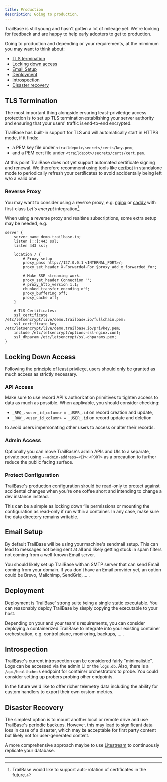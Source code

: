 ```yaml
---
title: Production
description: Going to production.
---
```



<Aside type="caution" title="Production">
  TrailBase is still young and hasn't gotten a lot of mileage yet. We're looking
  for feedback and are happy to help early adopters to get to production.
</Aside>

Going to production and depending on your requirements, at the mimimum you may
want to think about:

- [TLS termination](#tls-termination)
- [Locking down access](#locking-down-access)
- [Email Setup](#email-setup)
- [Deployment](#deployment)
- [Introspection](#introspection)
- [Disaster recovery](#disaster-recovery)

## TLS Termination

The most important thing alongside ensuring least-priviledge access protection
is to set up TLS termination establishing your server authority and ensuring
that your users' traffic is end-to-end encrypted.

TrailBase has built-in support for TLS and will automatically start in HTTPS
mode, if it finds:

 * a PEM key file under `<traildepot>/secrets/certs/key.pem`,
 * and a PEM cert file under `<traildepot>/secrets/certs/cert.pem`.

At this point TrailBase does not yet support automated certificate signing and
renewal.
We therefore recommend using tools like [certbot](https://certbot.eff.org/) in
standalone mode to periodically refresh your certificates to avoid accidentally
being left w/o a valid one.

### Reverse Proxy

You may want to consider using a reverse proxy, e.g. [nginx](https://nginx.org)
or [caddy](https://caddyserver.com/) with first-class *Let's encrypt*
integration[^1].

When using a reverse proxy and realtime subscriptions, some extra setup may be
needed, e.g.

```nginx
server {
    server_name demo.trailbase.io;
    listen [::]:443 ssl;
    listen 443 ssl;

    location / {
        # Proxy setup
        proxy_pass http://127.0.0.1:<INTERNAL_PORT>/;
        proxy_set_header X-Forwarded-For $proxy_add_x_forwarded_for;

        # Make SSE streaming work.
        proxy_set_header Connection '';
        # proxy_http_version 1.1;
        chunked_transfer_encoding off;
        proxy_buffering off;
        proxy_cache off;
    }

    # TLS Certificates:
    ssl_certificate /etc/letsencrypt/live/demo.trailbase.io/fullchain.pem;
    ssl_certificate_key /etc/letsencrypt/live/demo.trailbase.io/privkey.pem;
    include /etc/letsencrypt/options-ssl-nginx.conf;
    ssl_dhparam /etc/letsencrypt/ssl-dhparams.pem;
}
```

## Locking Down Access

Following the [principle of least privilege](https://en.wikipedia.org/wiki/Principle_of_least_privilege),
users should only be granted as much access as strictly necessary.

### API Access

Make sure to use record API's authorization primitives to tighten access to
data as much as possible.
When applicable, you should consider checking:

- `_REQ_.<user_id_column> = _USER_.id` on record creation and update,
- `_ROW_.<user_id_column> = _USER_.id` on record update and deletion

to avoid users impersonating other users to access or alter their records.

### Admin Access

Optionally you can move TrailBase's admin APIs and UIs to a separate, private
port using `--admin-address=<IP>:<PORT>` as a precaution to further reduce
the public facing surface.

### Protect Configuration

TrailBase's production configuration should be read-only to protect against
accidental changes when you're one coffee short and intending to change a dev
instance instead.

This can be a simple as locking down file permissions or mounting the
configuration as read-only if run within a container.
In any case, make sure the data directory remains writable.

## Email Setup

By default TrailBase will be using your machine's sendmail setup. This can lead
to messages not being sent at all and likely getting stuck in spam filters not
coming from a well-known Email server.

You should likely set up TrailBase with an SMTP server that can send Email
coming from your domain. If you don't have an Email provider yet, an option
could be Brevo, Mailchimp, SendGrid, ... .

## Deployment

Deployment is TrailBase' strong suite being a single static executable. You can
reasonably deploy TrailBase by simply copying the executable to your host.

Depending on your and your team's requirements, you can consider deploying a
containerized TrailBase to integrate into your existing container
orchestration, e.g. control plane, monitoring, backups, ... .

## Introspection

TrailBase's current introspection can be considered fairly "minimalistic". Logs
can be accessed via the admin UI or the `logs.db`. Also, there is a
`/api/healthcheck` endpoint for container orchestrators to probe.
You could consider setting up probers probing other endpoints.

In the future we'd like to offer richer telemetry data including the ability
for custom handlers to export their own custom metrics.

## Disaster Recovery

The simplest option is to mount another local or remote drive and use
TrailBase's periodic backups.
However, this may lead to significant data loss in case of a disaster, which
may be acceptable for first party content but likely not for user-generated
content.

A more comprehensive approach may be to use [Litestream](https://litestream.io/)
to continuously replicate your database.

---

[^1]:
    TrailBase would like to support auto-rotation of certificates in the future.
